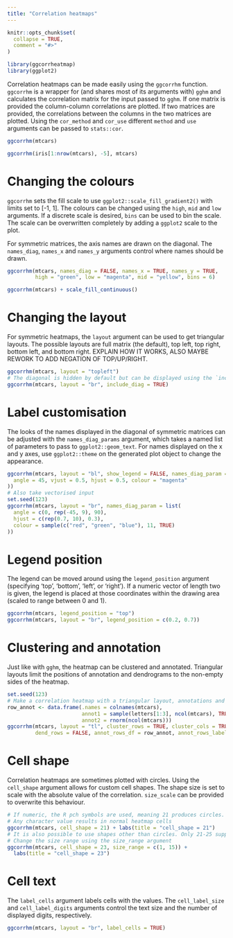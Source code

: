 ```yaml
---
title: "Correlation heatmaps"
---
```


```r
knitr::opts_chunk$set(
  collapse = TRUE,
  comment = "#>"
)
```

```r
library(ggcorrheatmap)
library(ggplot2)
```

Correlation heatmaps can be made easily using the `ggcorrhm` function. `ggcorrhm` is a wrapper for (and shares most of its arguments with) `gghm` and calculates the correlation matrix for the input passed to `gghm`. If one matrix is provided the column-column correlations are plotted. If two matrices are provided, the correlations between the columns in the two matrices are plotted. Using the `cor_method` and `cor_use` different `method` and `use` arguments can be passed to `stats::cor`.

```r
ggcorrhm(mtcars)
```

```r
ggcorrhm(iris[1:nrow(mtcars), -5], mtcars)
```

# Changing the colours

`ggcorrhm` sets the fill scale to use `ggplot2::scale_fill_gradient2()` with limits set to [-1, 1]. The colours can be changed using the `high`, `mid` and `low` arguments. If a discrete scale is desired, `bins` can be used to bin the scale. The scale can be overwritten completely by adding a `ggplot2` scale to the plot.

For symmetric matrices, the axis names are drawn on the diagonal. The `names_diag`, `names_x` and `names_y` arguments control where names should be drawn.

```r
ggcorrhm(mtcars, names_diag = FALSE, names_x = TRUE, names_y = TRUE,
         high = "green", low = "magenta", mid = "yellow", bins = 6)

ggcorrhm(mtcars) + scale_fill_continuous()
```

# Changing the layout

For symmetric heatmaps, the `layout` argument can be used to get triangular layouts. The possible layouts are full matrix (the default), top left, top right, bottom left, and bottom right. EXPLAIN HOW IT WORKS, ALSO MAYBE REWORK TO ADD NEGATION OF TOP/UP/RIGHT.

```r
ggcorrhm(mtcars, layout = "topleft")
# The diagonal is hidden by default but can be displayed using the `include_diag` argument
ggcorrhm(mtcars, layout = "br", include_diag = TRUE)
```

# Label customisation

The looks of the names displayed in the diagonal of symmetric matrices can be adjusted with the `names_diag_params` argument, which takes a named list of parameters to pass to `ggplot2::geom_text`. For names displayed on the x and y axes, use `ggplot2::theme` on the generated plot object to change the appearance.

```r
ggcorrhm(mtcars, layout = "bl", show_legend = FALSE, names_diag_param = list(
  angle = 45, vjust = 0.5, hjust = 0.5, colour = "magenta"
))
# Also take vectorised input
set.seed(123)
ggcorrhm(mtcars, layout = "br", names_diag_param = list(
  angle = c(0, rep(-45, 9), 90),
  hjust = c(rep(0.7, 10), 0.3),
  colour = sample(c("red", "green", "blue"), 11, TRUE)
))
```

# Legend position

The legend can be moved around using the `legend_position` argument (specifying 'top', 'bottom', 'left', or 'right'). If a numeric vector of length two is given, the legend is placed at those coordinates within the drawing area (scaled to range between 0 and 1).

```r
ggcorrhm(mtcars, legend_position = "top")
ggcorrhm(mtcars, layout = "br", legend_position = c(0.2, 0.7))
```

# Clustering and annotation

Just like with `gghm`, the heatmap can be clustered and annotated. Triangular layouts limit the positions of annotation and dendrograms to the non-empty sides of the heatmap.

```r
set.seed(123)
# Make a correlation heatmap with a triangular layout, annotations and clustering
row_annot <- data.frame(.names = colnames(mtcars),
                        annot1 = sample(letters[1:3], ncol(mtcars), TRUE),
                        annot2 = rnorm(ncol(mtcars)))
ggcorrhm(mtcars, layout = "tl", cluster_rows = TRUE, cluster_cols = TRUE,
         dend_rows = FALSE, annot_rows_df = row_annot, annot_rows_label_side = "top")
```

# Cell shape

Correlation heatmaps are sometimes plotted with circles. Using the `cell_shape` argument allows for custom cell shapes. The shape size is set to scale with the absolute value of the correlation. `size_scale` can be provided to overwrite this behaviour. 

```r
# If numeric, the R pch symbols are used, meaning 21 produces circles.
# Any character value results in normal heatmap cells
ggcorrhm(mtcars, cell_shape = 21) + labs(title = "cell_shape = 21")
# It is also possible to use shapes other than circles. Only 21-25 support filling.
# Change the size range using the size_range argument
ggcorrhm(mtcars, cell_shape = 23, size_range = c(1, 15)) +
  labs(title = "cell_shape = 23")
```

# Cell text

The `label_cells` argument labels cells with the values. The `cell_label_size` and `cell_label_digits` arguments control the text size and the number of displayed digits, respectively.

```r
ggcorrhm(mtcars, layout = "br", label_cells = TRUE)
```
